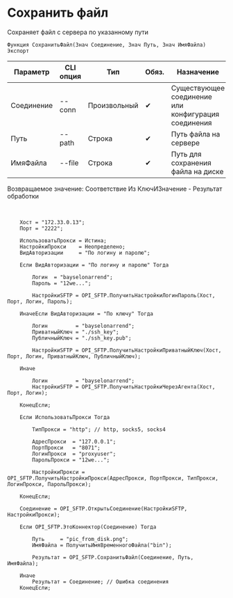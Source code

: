 ﻿---
sidebar_position: 3
description: Сохранить файл и другие функции для работы с SFTP в Открытом пакете интеграций - бесплатной open-source библиотеке интеграций для 1С:Предприятие 8, OneScript и CLI
keywords: [1C, 1С, 1С:Предприятие, 1С:Предприятие 8.3, API, Интеграция, Сервисы, Обмен, OneScript, CLI, SFTP]
---


# Сохранить файл
 Сохраняет файл с сервера по указанному пути



`Функция СохранитьФайл(Знач Соединение, Знач Путь, Знач ИмяФайла) Экспорт`

  | Параметр | CLI опция | Тип | Обяз. | Назначение |
  |-|-|-|-|-|
  | Соединение | --conn | Произвольный | &#x2714; | Существующее соединение или конфигурация соединения |
  | Путь | --path | Строка | &#x2714; | Путь файла на сервере |
  | ИмяФайла | --file | Строка | &#x2714; | Путь для сохранения файла на диске |

  
  Возвращаемое значение:   Соответствие Из КлючИЗначение - Результат обработки

<br/>



```bsl title="Пример использования для 1С:Предприятие/OneScript"
    Хост = "172.33.0.13";
    Порт = "2222";

    ИспользоватьПрокси = Истина;
    НастройкиПрокси    = Неопределено;
    ВидАвторизации     = "По логину и паролю";

    Если ВидАвторизации = "По логину и паролю" Тогда

        Логин  = "bayselonarrend";
        Пароль = "12we...";

        НастройкиSFTP = OPI_SFTP.ПолучитьНастройкиЛогинПароль(Хост, Порт, Логин, Пароль);

    ИначеЕсли ВидАвторизации = "По ключу" Тогда

        Логин         = "bayselonarrend";
        ПриватныйКлюч = "./ssh_key";
        ПубличныйКлюч = "./ssh_key.pub";

        НастройкиSFTP = OPI_SFTP.ПолучитьНастройкиПриватныйКлюч(Хост, Порт, Логин, ПриватныйКлюч, ПубличныйКлюч);

    Иначе

        Логин         = "bayselonarrend";
        НастройкиSFTP = OPI_SFTP.ПолучитьНастройкиЧерезАгента(Хост, Порт, Логин);

    КонецЕсли;

    Если ИспользоватьПрокси Тогда

        ТипПрокси = "http"; // http, socks5, socks4

        АдресПрокси  = "127.0.0.1";
        ПортПрокси   = "8071";
        ЛогинПрокси  = "proxyuser";
        ПарольПрокси = "12we...";

        НастройкиПрокси = OPI_SFTP.ПолучитьНастройкиПрокси(АдресПрокси, ПортПрокси, ТипПрокси, ЛогинПрокси, ПарольПрокси);

    КонецЕсли;

    Соединение = OPI_SFTP.ОткрытьСоединение(НастройкиSFTP, НастройкиПрокси);

    Если OPI_SFTP.ЭтоКоннектор(Соединение) Тогда

        Путь     = "pic_from_disk.png";
        ИмяФайла = ПолучитьИмяВременногоФайла("bin");

        Результат = OPI_SFTP.СохранитьФайл(Соединение, Путь, ИмяФайла);

    Иначе
        Результат = Соединение; // Ошибка соединения
    КонецЕсли;
```
    




